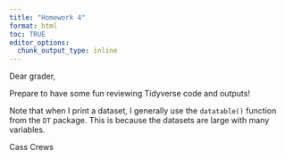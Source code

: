 ```yaml
---
title: "Homework 4"
format: html
toc: TRUE
editor_options: 
  chunk_output_type: inline
---
```


Dear grader, 

Prepare to have some fun reviewing Tidyverse code and outputs!

Note that when I print a dataset, I generally use the `datatable()` function from the `DT` package. This is because the datasets are large with many variables. 

Cass Crews
